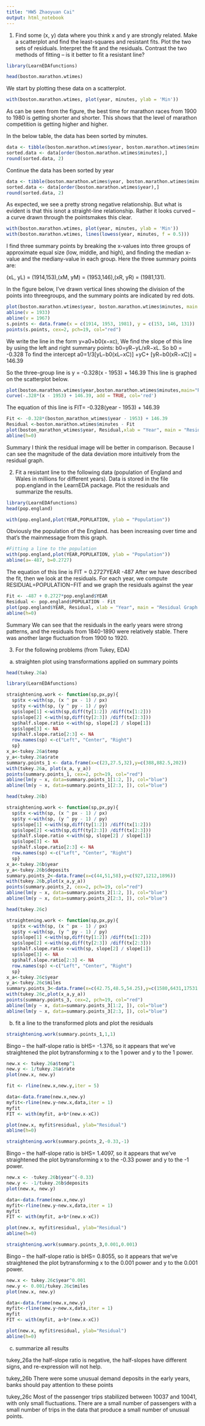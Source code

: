 ```yaml
---
title: "HW5 Zhaoyuan Cai"
output: html_notebook
---
```



1.  Find some (x, y) data where you think x and y are strongly related.  Make a scatterplot and find the least-squares and resistant fits.  Plot the two sets of residuals.  Interpret the fit and the residuals.  Contrast the two methods of fitting – is it better to fit a resistant line?
```r
library(LearnEDAfunctions)
```
```r
head(boston.marathon.wtimes)
```
We start by plotting these data on a scatterplot.
```r
with(boston.marathon.wtimes, plot(year, minutes, ylab = 'Min'))
```
As can be seen from the figure, the best time for marathon races from 1900 to 1980 is getting shorter and shorter. This shows that the level of marathon competition is getting higher and higher.


In the below table, the data has been sorted by minutes.
```r
data <- tibble(boston.marathon.wtimes$year, boston.marathon.wtimes$minutes)
sorted.data <- data[order(boston.marathon.wtimes$minutes),]
round(sorted.data, 2)
```
Continue the data has been sorted by year
```r
data <- tibble(boston.marathon.wtimes$year, boston.marathon.wtimes$minutes)
sorted.data <- data[order(boston.marathon.wtimes$year),]
round(sorted.data, 2)
```
As expected, we see a pretty strong negative relationship. But what is evident is that this isnot a straight-line relationship. Rather it looks curved – a curve drawn through the pointsmakes this clear.
```r
with(boston.marathon.wtimes, plot(year, minutes, ylab = 'Min'))
with(boston.marathon.wtimes, lines(lowess(year, minutes, f = 0.5)))
```
I find three summary points by breaking the x-values into three groups of approximate equal size (low, middle, and high), and finding the median x-value and the mediany-value in each group. Here the three summary points are:

(xL, yL) = (1914,153),(xM, yM) = (1953,146),(xR, yR) = (1981,131).

In the figure below, I’ve drawn vertical lines showing the division of the points into threegroups, and the summary points are indicated by red dots.
```r
plot(boston.marathon.wtimes$year, boston.marathon.wtimes$minutes, main = '3 Groups and Summary Points')
abline(v = 1933)
abline(v = 1967)
s.points <- data.frame(x = c(1914, 1953, 1981), y = c(153, 146, 131))
points(s.points, cex=2, pch=19, col="red")
```
We write the line in the form
                    y=a0+b0(x−xc),
We find the slope of this line by using the left and right summary points:
                    b0=yR−yL/xR−xL.
So b0 = -0.328
To find the intercept
  a0=1/3[yL−b0(xL−xC)] +yC+ [yR−b0(xR−xC)] = 146.39
  
So the three-group line is
                      y = -0.328(x - 1953) + 146.39
This line is graphed on the scatterplot below.      
```r
plot(boston.marathon.wtimes$year,boston.marathon.wtimes$minutes,main="Resistant Line")
curve(-.328*(x - 1953) + 146.39, add = TRUE, col='red')
```
The equation of this line is FIT= -0.328(year - 1953) + 146.39
```r
Fit <- -0.328*(boston_marathon_wtimes$year - 1953) + 146.39
Residual <-boston.marathon.wtimes$minutes - Fit
plot(boston_marathon_wtimes$year, Residual,xlab = "Year", main = "Residual Graph from Fit to minutes")
abline(h=0)
```
Summary
  I think the residual image will be better in comparison. Because I can see the magnitude of the data deviation more intuitively from the residual graph.





2.  Fit a resistant line to the following data (population of England and Wales in millions for different years).   Data is stored in the file pop.england in the LearnEDA package.  Plot the residuals and summarize the results.
```r
library(LearnEDAfunctions)
head(pop.england)
```
```r
with(pop.england,plot(YEAR,POPULATION, ylab = "Population"))
```
Obviously the population of the England. has been increasing over time and that’s the mainmessage from this graph.
```r
#Fitting a line to the population
with(pop.england,plot(YEAR,POPULATION, ylab = "Population"))
abline(a=-487, b=0.2727)
```
The equation of this line is 
              FIT = 0.2727YEAR -487
After we have described the fit, then we look at the residuals. For each year, we compute
              RESIDUAL=POPULATION−FIT
and we graph the residuals against the year
```r
Fit <- -487 + 0.2727*pop.england$YEAR
Residual <- pop.england$POPULATION - Fit
plot(pop.england$YEAR, Residual, xlab = "Year", main = "Residual Graph from Fit to Population")
abline(h=0)
```
Summary
We can see that the residuals in the early years were strong patterns, and the residuals from 1840-1890 were relatively stable. There was another large fluctuation from 1900 to 1920.

3.  For the following problems (from Tukey, EDA)
(a)   straighten plot using transformations applied on summary points
```r
head(tukey.26a)
```
```r
library(LearnEDAfunctions)
```
```r
straightening.work <- function(sp,px,py){
  sp$tx <-with(sp, (x ^ px - 1) / px)
  sp$ty <-with(sp, (y ^ py - 1) / py)
  sp$slope[1] <-with(sp,diff(ty[1:2]) /diff(tx[1:2]))
  sp$slope[2] <-with(sp,diff(ty[2:3]) /diff(tx[2:3]))
  sp$half.slope.ratio <-with(sp, slope[2] / slope[1])
  sp$slope[3] <- NA
  sp$half.slope.ratio[2:3] <- NA
  row.names(sp) <-c("Left", "Center", "Right")
  sp}
x_a<-tukey.26a$temp
y_a<-tukey.26a$rate
summary.points_1 <- data.frame(x=c(23,27.5,32),y=c(388,882.5,202))
with(tukey.26a, plot(x_a, y_a))
points(summary.points_1, cex=2, pch=19, col="red")
abline(lm(y ~ x, data=summary.points_1[1:2, ]), col="blue")
abline(lm(y ~ x, data=summary.points_1[2:3, ]), col="blue")
```

```r
head(tukey.26b)
```
```r
straightening.work <- function(sp,px,py){
  sp$tx <-with(sp, (x ^ px - 1) / px)
  sp$ty <-with(sp, (y ^ py - 1) / py)
  sp$slope[1] <-with(sp,diff(ty[1:2]) /diff(tx[1:2]))
  sp$slope[2] <-with(sp,diff(ty[2:3]) /diff(tx[2:3]))
  sp$half.slope.ratio <-with(sp, slope[2] / slope[1])
  sp$slope[3] <- NA
  sp$half.slope.ratio[2:3] <- NA
  row.names(sp) <-c("Left", "Center", "Right")
  sp}
x_a<-tukey.26b$year
y_a<-tukey.26b$deposits
summary.points_2<-data.frame(x=c(44,51,58),y=c(927,1212,1896))
with(tukey.26b,plot(x_a,y_a))
points(summary.points_2, cex=2, pch=19, col="red")
abline(lm(y ~ x, data=summary.points_2[1:2, ]), col="blue")
abline(lm(y ~ x, data=summary.points_2[2:3, ]), col="blue")
```
```r
head(tukey.26c)
```
```r
straightening.work <- function(sp,px,py){
  sp$tx <-with(sp, (x ^ px - 1) / px)
  sp$ty <-with(sp, (y ^ py - 1) / py)
  sp$slope[1] <-with(sp,diff(ty[1:2]) /diff(tx[1:2]))
  sp$slope[2] <-with(sp,diff(ty[2:3]) /diff(tx[2:3]))
  sp$half.slope.ratio <-with(sp, slope[2] / slope[1])
  sp$slope[3] <- NA
  sp$half.slope.ratio[2:3] <- NA
  row.names(sp) <-c("Left", "Center", "Right")
  sp}
x_a<-tukey.26c$year
y_a<-tukey.26c$miles
summary.points_3<-data.frame(x=c(42.75,48.5,54.25),y=c(1580,6431,17531.5))
with(tukey.26c,plot(x_a,y_a))
points(summary.points_3, cex=2, pch=19, col="red")
abline(lm(y ~ x, data=summary.points_3[1:2, ]), col="blue")
abline(lm(y ~ x, data=summary.points_3[2:3, ]), col="blue")
```
(b)   fit a line to the transformed plots and plot the residuals

```r
straightening.work(summary.points_1,1,1)
```
Bingo – the half-slope ratio is bHS= -1.376, so it appears that we’ve straightened the plot bytransforming x to the 1 power and y to the 1 power.
```r
new.x <- tukey.26a$temp^1
new.y <- 1/tukey.26a$rate
plot(new.x, new.y)
```
```r
fit <- rline(new.x,new.y,iter = 5)
```
```r
data<-data.frame(new.x,new.y)
myfit<-rline(new.y~new.x,data,iter = 1)
myfit
FIT <- with(myfit, a+b*(new.x-xC))
```
```r
plot(new.x, myfit$residual, ylab="Residual")
abline(h=0)
```
```r
straightening.work(summary.points_2,-0.33,-1)
```
Bingo – the half-slope ratio is bHS= 1.4097, so it appears that we’ve straightened the plot bytransforming x to the -0.33 power and y to the -1 power.
```r
new.x <- -tukey.26b$year^(-0.33)
new.y <- -1/tukey.26b$deposits
plot(new.x, new.y)
```
```r
data<-data.frame(new.x,new.y)
myfit<-rline(new.y~new.x,data,iter = 1)
myfit
FIT <- with(myfit, a+b*(new.x-xC))
```
```r
plot(new.x, myfit$residual, ylab="Residual")
abline(h=0)
```
```r
straightening.work(summary.points_3,0.001,0.001)
```
Bingo – the half-slope ratio is bHS= 0.8055, so it appears that we’ve straightened the plot bytransforming x to the 0.001 power and y to the 0.001 power.
```r
new.x <- tukey.26c$year^0.001
new.y <- 0.001/tukey.26c$miles
plot(new.x, new.y)
```
```r
data<-data.frame(new.x,new.y)
myfit<-rline(new.y~new.x,data,iter = 1)
myfit
FIT <- with(myfit, a+b*(new.x-xC))
```
```r
plot(new.x, myfit$residual, ylab="Residual")
abline(h=0)
```
(c)   summarize all results

tukey_26a the half-slope ratio is negative, the half-slopes have different signs, and re-expression will not help.

tukey_26b There were some unusual demand deposits in the early years, banks should pay attention to these points

tukey_26c Most of the passenger trips stabilized between 10037 and 10041, with only small fluctuations. There are a small number of passengers with a small number of trips in the data that produce a small number of unusual points.


             
             